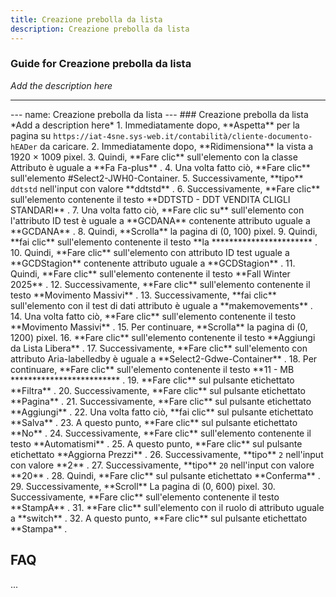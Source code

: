 ```yaml
---
title: Creazione prebolla da lista
description: Creazione prebolla da lista
---
```


### Guide for Creazione prebolla da lista

*Add the description here*

___

\--- name: Creazione prebolla da lista --- ### Creazione prebolla da lista \*Add a description here\* 1. Immediatamente dopo, \*\*Aspetta\*\* per la pagina su `https://iat-4sne.sys-web.it/contabilità/cliente-documento-hEADer` da caricare. 2. Immediatamente dopo, \*\*Ridimensiona\*\* la vista a 1920 × 1009 pixel. 3. Quindi, \*\*Fare clic\*\* sull'elemento con la classe Attributo è uguale a \*\*Fa Fa-plus\*\* . 4. Una volta fatto ciò, \*\*Fare clic\*\* sull'elemento #Select2-JWH0-Container. 5. Successivamente, \*\*tipo\*\* `ddtstd` nell'input con valore \*\*ddtstd\*\* . 6. Successivamente, \*\*Fare clic\*\* sull'elemento contenente il testo \*\*DDTSTD - DDT VENDITA CLIGLI STANDARI\*\* . 7. Una volta fatto ciò, \*\*Fare clic su\*\* sull'elemento con l'attributo ID test è uguale a \*\*GCDANA\*\* contenente attributo uguale a \*\*GCDANA\*\* . 8. Quindi, \*\*Scrolla\*\* la pagina di (0, 100) pixel. 9. Quindi, \*\*fai clic\*\* sull'elemento contenente il testo \*\*la \*\*\*\*\*\*\*\*\*\*\*\*\*\*\*\*\*\*\*\*\*\*\* . 10. Quindi, \*\*Fare clic\*\* sull'elemento con attributo ID test uguale a \*\*GCDStagion\*\* contenente attributo uguale a \*\*GCDStagion\*\* . 11. Quindi, \*\*Fare clic\*\* sull'elemento contenente il testo \*\*Fall Winter 2025\*\* . 12. Successivamente, \*\*Fare clic\*\* sull'elemento contenente il testo \*\*Movimento Massivi\*\* . 13. Successivamente, \*\*fai clic\*\* sull'elemento con il test di dati attributo è uguale a \*\*makemovements\*\* . 14. Una volta fatto ciò, \*\*Fare clic\*\* sull'elemento contenente il testo \*\*Movimento Massivi\*\* . 15. Per continuare, \*\*Scrolla\*\* la pagina di (0, 1200) pixel. 16. \*\*Fare clic\*\* sull'elemento contenente il testo \*\*Aggiungi da Lista Libera\*\* . 17. Successivamente, \*\*Fare clic\*\* sull'elemento con attributo Aria-labelledby è uguale a \*\*Select2-Gdwe-Container\*\* . 18. Per continuare, \*\*Fare clic\*\* sull'elemento contenente il testo \*\*11 - MB \*\*\*\*\*\*\*\*\*\*\*\*\*\*\*\*\*\*\*\*\*\*\*\*\* . 19. \*\*Fare clic\*\* sul pulsante etichettato \*\*Filtra\*\* . 20. Successivamente, \*\*Fare clic\*\* sul pulsante etichettato \*\*Pagina\*\* . 21. Successivamente, \*\*Fare clic\*\* sul pulsante etichettato \*\*Aggiungi\*\* . 22. Una volta fatto ciò, \*\*fai clic\*\* sul pulsante etichettato \*\*Salva\*\* . 23. A questo punto, \*\*Fare clic\*\* sul pulsante etichettato \*\*No\*\* . 24. Successivamente, \*\*Fare clic\*\* sull'elemento contenente il testo \*\*Automatismi\*\* . 25. A questo punto, \*\*Fare clic\*\* sul pulsante etichettato \*\*Aggiorna Prezzi\*\* . 26. Successivamente, \*\*tipo\*\* `2` nell'input con valore \*\*2\*\* . 27. Successivamente, \*\*tipo\*\* `20` nell'input con valore \*\*20\*\* . 28. Quindi, \*\*Fare clic\*\* sul pulsante etichettato \*\*Conferma\*\* . 29. Successivamente, \*\*Scroll\*\* La pagina di (0, 600) pixel. 30. Successivamente, \*\*Fare clic\*\* sull'elemento contenente il testo \*\*StampA\*\* . 31. \*\*Fare clic\*\* sull'elemento con il ruolo di attributo uguale a \*\*switch\*\* . 32. A questo punto, \*\*Fare clic\*\* sul pulsante etichettato \*\*Stampa\*\* .

FAQ
---

...